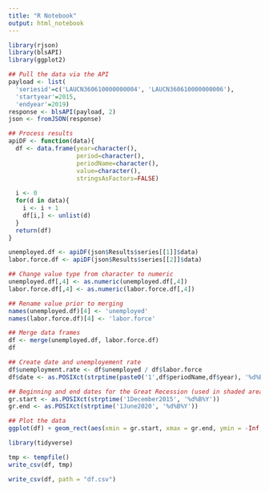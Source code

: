 ```yaml
---
title: "R Notebook"
output: html_notebook
---
```



```r
library(rjson)
library(blsAPI)
library(ggplot2)
```

```r
## Pull the data via the API
payload <- list(
  'seriesid'=c('LAUCN360610000000004', 'LAUCN360610000000006'),
  'startyear'=2015,
  'endyear'=2019)
response <- blsAPI(payload, 2)
json <- fromJSON(response)

```


```r
## Process results
apiDF <- function(data){
  df <- data.frame(year=character(),
                   period=character(),
                   periodName=character(),
                   value=character(),
                   stringsAsFactors=FALSE)
  
  i <- 0
  for(d in data){
    i <- i + 1
    df[i,] <- unlist(d)
  }
  return(df)
}

unemployed.df <- apiDF(json$Results$series[[1]]$data)
labor.force.df <- apiDF(json$Results$series[[2]]$data)
```



```r
## Change value type from character to numeric
unemployed.df[,4] <- as.numeric(unemployed.df[,4])
labor.force.df[,4] <- as.numeric(labor.force.df[,4])
```


```r
## Rename value prior to merging
names(unemployed.df)[4] <- 'unemployed'
names(labor.force.df)[4] <- 'labor.force'
```


```r
## Merge data frames
df <- merge(unemployed.df, labor.force.df)
df
```


```r
## Create date and unemployement rate
df$unemployment.rate <- df$unemployed / df$labor.force
df$date <- as.POSIXct(strptime(paste0('1',df$periodName,df$year), '%d%B%Y'))
```

```r
## Beginning and end dates for the Great Recession (used in shaded area)
gr.start <- as.POSIXct(strptime('1December2015', '%d%B%Y'))
gr.end <- as.POSIXct(strptime('1June2020', '%d%B%Y'))
```

```r
## Plot the data
ggplot(df) + geom_rect(aes(xmin = gr.start, xmax = gr.end, ymin = -Inf, ymax = Inf), alpha = 0.4, fill="#DDDDDD") + geom_line(aes(date, unemployment.rate*100)) + ylab('Percent of labor force')  + xlab('Great Recession shaded in gray') + ggtitle('Unemployment Rate for Manhattan, NY (Jan 2007 to Dec 2010)') + theme_bw()
```
```r
library(tidyverse)
```
```r
tmp <- tempfile()
write_csv(df, tmp)

write_csv(df, path = "df.csv")
```


